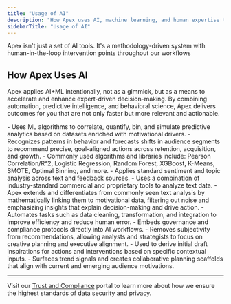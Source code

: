 ```yaml
---
title: "Usage of AI"
description: "How Apex uses AI, machine learning, and human expertise to drive speed, confidence, and predictive accuracy."
sidebarTitle: "Usage of AI"
---
```


<Note>
Apex isn't just a set of AI tools. It's a methodology-driven system with human-in-the-loop intervention points throughout our workflows
</Note>

## How Apex Uses AI

Apex applies AI+ML intentionally, not as a gimmick, but as a means to accelerate and enhance expert-driven decision-making. By combining automation, predictive intelligence, and behavioral science, Apex delivers outcomes for you that are not only faster but more relevant and actionable.

<AccordionGroup>
  <Accordion title="Machine Learning for Predictive Intelligence">
    - Uses ML algorithms to correlate, quantify, bin, and simulate predictive analytics based on datasets enriched with motivational drivers.
    - Recognizes patterns in behavior and forecasts shifts in audience segments to recommend precise, goal-aligned actions across retention, acquisition, and growth.
    - Commonly used algorithms and libraries include: Pearson Correlation/R^2, Logistic Regression, Random Forest, XGBoost, K-Means, SMOTE, Optimal Binning, and more.
  </Accordion>

  <Accordion title="Extended Text Analysis AI">
    - Applies standard sentiment and topic analysis across text and feedback sources.
    - Uses a combination of industry-standard commercial and proprietary tools to analyze text data.
    - Apex extends and differentiates from commonly seen text analysis by mathematically linking them to motivational data, filtering out noise and emphasizing insights that explain decision-making and drive action.
  </Accordion>

  <Accordion title="AI-Powered Data Processing & Automation">
    - Automates tasks such as data cleaning, transformation, and integration to improve efficiency and reduce human error.
    - Embeds governance and compliance protocols directly into AI workflows.
    - Removes subjectivity from recommendations, allowing analysts and strategists to focus on creative planning and executive alignment.
  </Accordion>

  <Accordion title="Generative AI for Strategic Planning">
    - Used to derive initial draft inspirations for actions and interventions based on specific contextual inputs.
    - Surfaces trend signals and creates collaborative planning scaffolds that align with current and emerging audience motivations.
  </Accordion>
</AccordionGroup>

---

Visit our [Trust and Compliance](/trust) portal to learn more about how we ensure the highest standards of data security and privacy.
